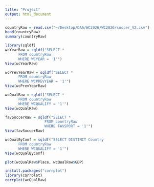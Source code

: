 ```yaml
---
title: "Project"
output: html_document
---
```


```r
countryRaw = read.csv("~/Desktop/DAA/WC2026/WC2026/soccer_V2.csv")
head(countryRaw)
summary(countryRaw)
```


```r
library(sqldf)
wcYearRaw = sqldf("SELECT *
      FROM countryRaw
      WHERE WCYEAR = '1'")
View(wcYearRaw)

wcPrevYearRaw = sqldf("SELECT *
      FROM countryRaw
      WHERE WCPREVYEAR = '1'")
View(wcPrevYearRaw)

wcQualRaw = sqldf("SELECT *
      FROM countryRaw
      WHERE WCQUALIFY = '1'")
View(wcQualRaw)

favSoccerRaw = sqldf("SELECT *
                  FROM countryRaw
                  WHERE FAVSPORT = '1'")
View(favSoccerRaw)

wcQualByConf = sqldf("SELECT DISTINCT Country
      FROM countryRaw
      WHERE WCQUALIFY = '1'")
View(wcQualByConf)

plot(wcQualRaw$Place, wcQualRaw$GDP)

install.packages("corrplot")
library(corrplot)
corrplot(wcQualRaw)
```

```r

```

